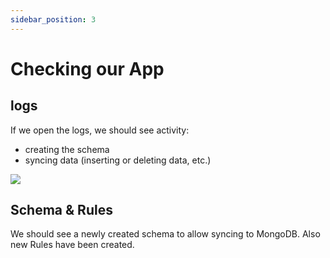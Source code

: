 ```yaml
---
sidebar_position: 3
---
```


# Checking our App

## logs

If we open the logs, we should see activity:
- creating the schema
- syncing data (inserting or deleting data, etc.)

![](/img/4-checking-data/logs.png)

## Schema & Rules

We should see a newly created schema to allow syncing to MongoDB. Also new Rules have been created.

